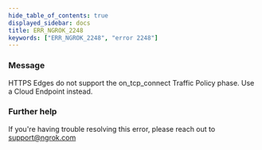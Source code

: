```yaml
---
hide_table_of_contents: true
displayed_sidebar: docs
title: ERR_NGROK_2248
keywords: ["ERR_NGROK_2248", "error 2248"]
---
```


### Message

HTTPS Edges do not support the on_tcp_connect Traffic Policy phase. Use a Cloud Endpoint instead.

### Further help

If you're having trouble resolving this error, please reach out to [support@ngrok.com](mailto:support@ngrok.com?subject=Help%20with%20ERR_NGROK_2248)
